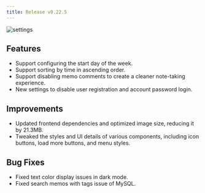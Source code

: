 ```yaml
---
title: Release v0.22.5
---
```


![settings](/content/changelog/0-22-5-settings.png)

## Features

- Support configuring the start day of the week.
- Support sorting by time in ascending order.
- Support disabling memo comments to create a cleaner note-taking experience.
- New settings to disable user registration and account password login.

## Improvements

- Updated frontend dependencies and optimized image size, reducing it by 21.3MB.
- Tweaked the styles and UI details of various components, including icon buttons, load more buttons, and menu styles.

## Bug Fixes

- Fixed text color display issues in dark mode.
- Fixed search memos with tags issue of MySQL.
